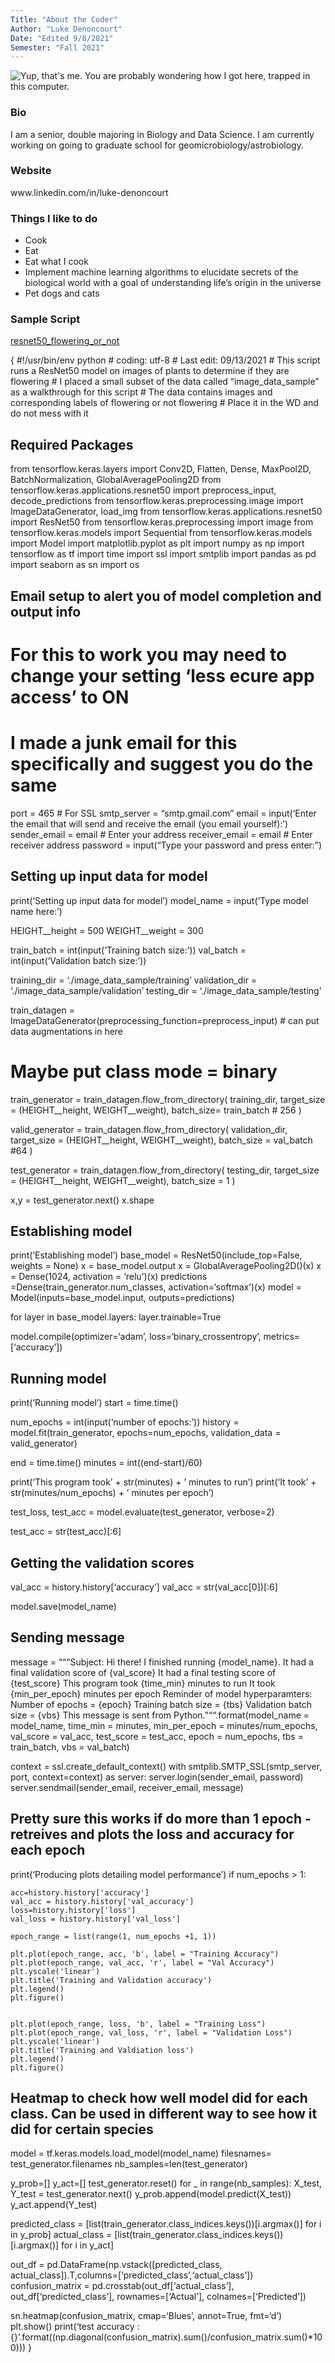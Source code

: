 ---
Title: "About the Coder"
Author: "Luke Denoncourt"
Date: "Edited 9/8/2021"
Semester: "Fall 2021"
---

![](https://user-images.githubusercontent.com/67921793/132583745-5c8a660d-424e-494c-a5c6-1f26251c1abf.jpg "Yup, that's me. You are probably wondering how I got here, trapped in this computer.")

### Bio 

I am a senior, double majoring in Biology and Data Science. I am currently working on going to graduate school for geomicrobiology/astrobiology.

### Website
www.linkedin.com/in/luke-denoncourt

### Things I like to do

+ Cook
+ Eat
+ Eat what I cook
+ Implement machine learning algorithms to elucidate secrets of the biological world with a goal of understanding life's origin in the universe
+ Pet dogs and cats


### Sample Script
[resnet50_flowering_or_not]()

{
#!/usr/bin/env python
# coding: utf-8
# Last edit: 09/13/2021
# This script runs a ResNet50 model on images of plants to determine if they are flowering
    # I placed a small subset of the data called "image_data_sample" as a walkthrough for this script
    # The data contains images and corresponding labels of flowering or not flowering
    # Place it in the WD and do not mess with it

## Required Packages
from tensorflow.keras.layers import Conv2D, Flatten, Dense, MaxPool2D, BatchNormalization, GlobalAveragePooling2D
from tensorflow.keras.applications.resnet50 import preprocess_input, decode_predictions
from tensorflow.keras.preprocessing.image import ImageDataGenerator, load_img
from tensorflow.keras.applications.resnet50 import ResNet50
from tensorflow.keras.preprocessing import image
from tensorflow.keras.models import Sequential
from tensorflow.keras.models import Model
import matplotlib.pyplot as plt
import numpy as np
import tensorflow as tf
import time
import ssl
import smtplib
import pandas as pd
import seaborn as sn
import os



## Email setup to alert you of model completion and output info
# For this to work you may need to change your setting 'less ecure app access' to ON
# I made a junk email for this specifically and suggest you do the same
port = 465  # For SSL
smtp_server = "smtp.gmail.com"
email = input('Enter the email that will send and receive the email (you email yourself): ')
sender_email = email  # Enter your address
receiver_email = email  # Enter receiver address
password = input("Type your password and press enter: ")


## Setting up input data for model
print('Setting up input data for model')
model_name = input('Type model name here: ')

HEIGHT__height = 500
WEIGHT__weight = 300


train_batch = int(input('Training batch size: '))
val_batch = int(input('Validation batch size: '))


training_dir = './image_data_sample/training'
validation_dir = './image_data_sample/validation'
testing_dir = './image_data_sample/testing'


train_datagen = ImageDataGenerator(preprocessing_function=preprocess_input) # can put data augmentations in here

# Maybe put class mode = binary
train_generator = train_datagen.flow_from_directory(
    training_dir,
    target_size = (HEIGHT__height, WEIGHT__weight),
    batch_size= train_batch
    # 256
)


valid_generator = train_datagen.flow_from_directory(
    validation_dir,
    target_size = (HEIGHT__height, WEIGHT__weight),
    batch_size = val_batch
    #64
)


test_generator = train_datagen.flow_from_directory(
    testing_dir,
    target_size = (HEIGHT__height, WEIGHT__weight),
    batch_size = 1
)


x,y = test_generator.next()
x.shape


## Establishing model
print('Establishing model')
base_model = ResNet50(include_top=False, weights = None)
x = base_model.output
x = GlobalAveragePooling2D()(x)
x = Dense(1024, activation = 'relu')(x)
predictions =Dense(train_generator.num_classes, activation='softmax')(x)
model = Model(inputs=base_model.input, outputs=predictions)


for layer in base_model.layers:
    layer.trainable=True


model.compile(optimizer='adam', loss='binary_crossentropy', metrics=['accuracy'])


## Running model
print('Running model')
start = time.time()

num_epochs = int(input('number of epochs: '))
history = model.fit(train_generator, epochs=num_epochs, validation_data = valid_generator)

end = time.time()
minutes = int((end-start)/60)

print('This program took ' + str(minutes) + ' minutes to run')
print('It took ' + str(minutes/num_epochs) + ' minutes per epoch')


test_loss, test_acc = model.evaluate(test_generator, verbose=2)


test_acc = str(test_acc)[:6]


## Getting the validation scores
val_acc = history.history['accuracy']
val_acc = str(val_acc[0])[:6]

model.save(model_name)

## Sending message
message = """Subject: Hi there! I finished running {model_name}.
It had a final validation score of {val_score}
It had a final testing score of {test_score}
This program took {time_min} minutes to run
It took {min_per_epoch} minutes per epoch
Reminder of model hyperparamters:
Number of epochs = {epoch}
Training batch size = {tbs}
Validation batch size = {vbs}
This message is sent from Python.""".format(model_name = model_name,
                                            time_min = minutes,
                                            min_per_epoch = minutes/num_epochs,
                                           val_score = val_acc,
                                           test_score = test_acc,
                                           epoch = num_epochs,
                                           tbs = train_batch,
                                           vbs = val_batch)

context = ssl.create_default_context()
with smtplib.SMTP_SSL(smtp_server, port, context=context) as server:
    server.login(sender_email, password)
    server.sendmail(sender_email, receiver_email, message)




## Pretty sure this works if do more than 1 epoch - retreives and plots the loss and accuracy for each epoch
print('Producing plots detailing model performance')
if num_epochs > 1:

    acc=history.history['accuracy']
    val_acc = history.history['val_accuracy']
    loss=history.history['loss']
    val_loss = history.history['val_loss']

    epoch_range = list(range(1, num_epochs +1, 1))

    plt.plot(epoch_range, acc, 'b', label = "Training Accuracy")
    plt.plot(epoch_range, val_acc, 'r', label = "Val Accuracy")
    plt.yscale('linear')
    plt.title('Training and Validation accuracy')
    plt.legend()
    plt.figure()


    plt.plot(epoch_range, loss, 'b', label = "Training Loss")
    plt.plot(epoch_range, val_loss, 'r', label = "Validation Loss")
    plt.yscale('linear')
    plt.title('Training and Valdiation loss')
    plt.legend()
    plt.figure()


## Heatmap to check how well model did for each class. Can be used in different way to see how it did for certain species
model = tf.keras.models.load_model(model_name)
filesnames= test_generator.filenames
nb_samples=len(test_generator)

y_prob=[]
y_act=[]
test_generator.reset()
for _ in range(nb_samples):
    X_test, Y_test = test_generator.next()
    y_prob.append(model.predict(X_test))
    y_act.append(Y_test)

predicted_class = [list(train_generator.class_indices.keys())[i.argmax()] for i in y_prob]
actual_class = [list(train_generator.class_indices.keys())[i.argmax()] for i in y_act]


out_df = pd.DataFrame(np.vstack([predicted_class, actual_class]).T,columns=['predicted_class','actual_class'])
confusion_matrix = pd.crosstab(out_df['actual_class'], out_df['predicted_class'],
                               rownames=['Actual'], colnames=['Predicted'])

sn.heatmap(confusion_matrix, cmap='Blues', annot=True, fmt='d')
plt.show()
print('test accuracy : {}'.format((np.diagonal(confusion_matrix).sum()/confusion_matrix.sum()*100)))
}




